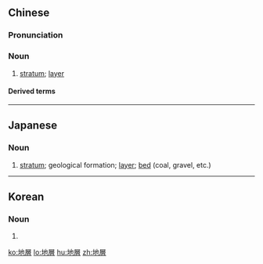 {{also|地层}}
==Chinese==
{{zh-forms|s=地层}}

===Pronunciation===
{{zh-pron
|m=dìcéng
|c=dei6 cang4
|h=pfs=thi-chhèn
|mn=xm,qz,zz,kh:tē-chân/xm,tp:tōe-chân
|cat=n
}}

===Noun===
{{zh-noun}}

# {{lb|zh|geology}} [[stratum]]; [[layer]]

====Derived terms====
{{zh-der|地層學}}

----

==Japanese==
{{ja-kanjitab|ち|そう|yomi=on}}

===Noun===
{{ja-noun|ちそう}}
# [[stratum]]; geological formation; [[layer]]; [[bed]] (coal, gravel, etc.)

----

==Korean==
{{ko-hanjatab}}

===Noun===
{{ko-noun|hj|hangeul=지층}}

# {{hanja form of|지층|[[stratum]]; [[layer]]}}

[[ko:地層]]
[[lo:地層]]
[[hu:地層]]
[[zh:地層]]